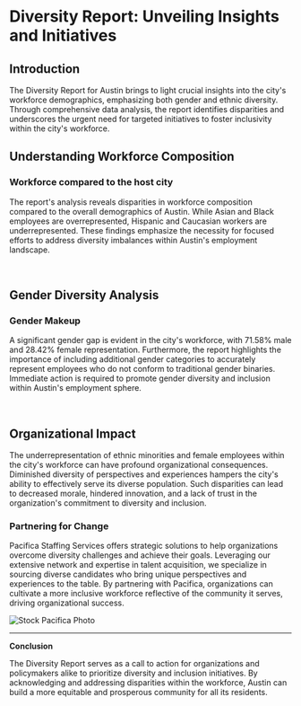 
# Diversity Report: Unveiling Insights and Initiatives

## Introduction

The Diversity Report for Austin brings to light crucial insights into the city's workforce demographics, emphasizing both gender and ethnic diversity. Through comprehensive data analysis, the report identifies disparities and underscores the urgent need for targeted initiatives to foster inclusivity within the city's workforce.

## Understanding Workforce Composition

### Workforce compared to the host city

The report's analysis reveals disparities in workforce composition compared to the overall demographics of Austin. While Asian and Black employees are overrepresented, Hispanic and Caucasian workers are underrepresented. These findings emphasize the necessity for focused efforts to address diversity imbalances within Austin's employment landscape.

<br/>

<TableauEmbed
  src='https://us-west-2a.online.tableau.com/t/embedtableau/views/PacificaDiversityandEquityPayrollReport/CityWorkforcevsAustin'
  width={777}
  height={450}
  hideTabs={true}
  device='default'
  toolbar='hidden'
/>

## Gender Diversity Analysis

### Gender Makeup

A significant gender gap is evident in the city's workforce, with 71.58% male and 28.42% female representation. Furthermore, the report highlights the importance of including additional gender categories to accurately represent employees who do not conform to traditional gender binaries. Immediate action is required to promote gender diversity and inclusion within Austin's employment sphere.

<br/>

<TableauEmbed
  src='https://us-west-2a.online.tableau.com/t/embedtableau/views/PacificaDiversityandEquityPayrollReport/Gender'
  width={660}
  height={420}
  hideTabs={true}
  device='default'
  toolbar='hidden'
/>

## Organizational Impact

The underrepresentation of ethnic minorities and female employees within the city's workforce can have profound organizational consequences. Diminished diversity of perspectives and experiences hampers the city's ability to effectively serve its diverse population. Such disparities can lead to decreased morale, hindered innovation, and a lack of trust in the organization's commitment to diversity and inclusion.

### Partnering for Change

Pacifica Staffing Services offers strategic solutions to help organizations overcome diversity challenges and achieve their goals. Leveraging our extensive network and expertise in talent acquisition, we specialize in sourcing diverse candidates who bring unique perspectives and experiences to the table. By partnering with Pacifica, organizations can cultivate a more inclusive workforce reflective of the community it serves, driving organizational success.

![Stock Pacifica Photo](https://images.unsplash.com/photo-1556484687-30636164638b?q=80&w=2874&auto=format&fit=crop&ixlib=rb-4.0.3&ixid=M3wxMjA3fDB8MHxwaG90by1wYWdlfHx8fGVufDB8fHx8fA%3D%3D)

---

**Conclusion**

The Diversity Report serves as a call to action for organizations and policymakers alike to prioritize diversity and inclusion initiatives. By acknowledging and addressing disparities within the workforce, Austin can build a more equitable and prosperous community for all its residents.
